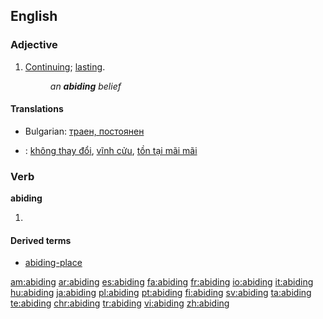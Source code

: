 ==English==

===Adjective===
{{en-adj}}

# [[continue|Continuing]]; [[lasting]].
#: ''an '''abiding''' belief''

====Translations====
* Bulgarian: [[траен, постоянен]]
{{checktrans}}
* {{ttbc|Vietnamese}}: [[không thay đổi]], [[vĩnh cửu]], [[tồn tại mãi mãi]]

===Verb===
'''abiding'''

# {{present participle of|[[abide]]}}

====Derived terms====
* [[abiding-place]]

[[am:abiding]]
[[ar:abiding]]
[[es:abiding]]
[[fa:abiding]]
[[fr:abiding]]
[[io:abiding]]
[[it:abiding]]
[[hu:abiding]]
[[ja:abiding]]
[[pl:abiding]]
[[pt:abiding]]
[[fi:abiding]]
[[sv:abiding]]
[[ta:abiding]]
[[te:abiding]]
[[chr:abiding]]
[[tr:abiding]]
[[vi:abiding]]
[[zh:abiding]]